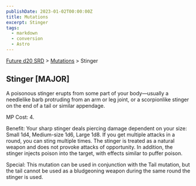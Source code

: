 ```yaml
---
publishDate: 2023-01-02T00:00:00Z
title: Mutations
excerpt: Stinger
tags:
  - markdown
  - conversion
  - Astro
---
```






[Future d20 SRD](/#futureD20) > [Mutations](future-d20-srd-mutations-index) > Stinger




## Stinger [MAJOR]


A poisonous stinger erupts from some part of your body—usually a needlelike barb protruding from an arm or leg joint, or a scorpionlike stinger on the end of a tail or similar appendage.


MP Cost: 4.


Benefit: Your sharp stinger deals piercing damage dependent on your size: Small 1d4, Medium-size 1d6, Large 1d8. If you get multiple attacks in a round, you can sting multiple times. The stinger is treated as a natural weapon and does not provoke attacks of opportunity. In addition, the stinger injects poison into the target, with effects similar to puffer poison.


Special: This mutation can be used in conjunction with the Tail mutation, but the tail cannot be used as a bludgeoning weapon during the same round the stinger is used.



